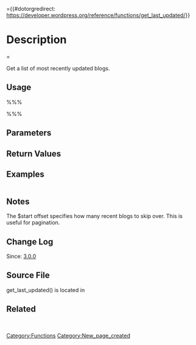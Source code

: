 ={{#dotorgredirect: https://developer.wordpress.org/reference/functions/get_last_updated/}}
= Description ==

Get a list of most recently updated blogs.

== Usage ==
%%%<?php get_last_updated( $deprecated, $start, $quantity ) ?>%%%
== Parameters ==

{{Parameter|$deprecated|mixed|Not used|optional|empty string}}

{{Parameter|$start|integer|The offset|optional|0}}

{{Parameter|$quantity|integer|The maximum number of blogs to retrieve.|optional|40}}

== Return Values ==

{{Return||array|The list of blogs}}

== Examples ==
<pre></pre>

== Notes ==
The $start offset specifies how many recent blogs to skip over. This is useful for pagination.

== Change Log ==

Since: [[Version 3.0|3.0.0]]

== Source File ==

get_last_updated() is located in {{Trac|wp-includes/ms-blogs.php}}

== Related ==
&nbsp;

{{Tag Footer}}
[[Category:Functions]]

[[Category:New_page_created]]